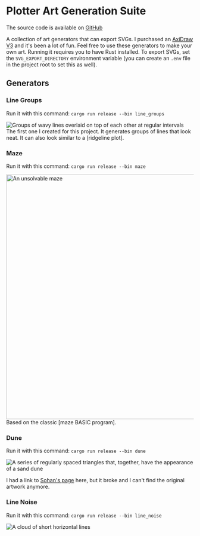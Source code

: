 
# Plotter Art Generation Suite

The source code is available on [GitHub]

A collection of art generators that can export SVGs. I purchased an [AxiDraw V3] and it's been a lot of fun. Feel free to use these generators to make your own art. Running it requires you to have Rust installed. To export SVGs, set the `SVG_EXPORT_DIRECTORY` environment variable (you can create an `.env` file in the project root to set this as well).

## Generators

### Line Groups

Run it with this command: `cargo run release --bin line_groups`

<Image src="/images/programming/plotlings/line_groups.svg" alt="Groups of wavy lines overlaid on top of each other at regular intervals" />
The first one I created for this project. It generates groups of lines that look neat. It can also look similar to a [ridgeline plot].

<VerticalSpacer/>

### Maze

Run it with this command: `cargo run release --bin maze`

<Image src="/images/programming/plotlings/maze.svg" alt="An unsolvable maze" width="900" height="655" />
Based on the classic [maze BASIC program].

<VerticalSpacer/>

### Dune

Run it with this command: `cargo run release --bin dune`

<Image src="/images/programming/plotlings/dune.svg" alt="A series of regularly spaced triangles that, together, have the appearance of a sand dune" subtitle="A naïve recreation of Sohan Murthy's Continuity Correction that ended up going in a new direction."/>

I had a link to [Sohan's page][Sohan Murthy's Continuity Correction] here, but it broke and I can't find the original artwork anymore.

### Line Noise

Run it with this command: `cargo run release --bin line_noise`

<Image src="/images/programming/plotlings/line_noise.svg" alt="A cloud of short horizontal lines" />

[GitHub]: https://github.com/Velfi/plotlings
[ridgeline plot]: https://www.data-to-viz.com/graph/ridgeline.html
[maze BASIC program]: http://www.slate.com/articles/technology/books/2012/11/computer_programming_10_print_chr_205_5_rnd_1_goto_10_from_mit_press_reviewed.html
[Sohan Murthy's Continuity Correction]: https://sohan.space/portfolio/continuity-correction/
[AxiDraw V3]: https://shop.evilmadscientist.com/productsmenu/846
